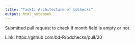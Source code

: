 ```yaml
---
title: "Task1: Architecture of bdchecks"
output: html_notebook
---
```

Submitted pull request to check if month field is empty or not.

Link: https://github.com/bd-R/bdchecks/pull/20
